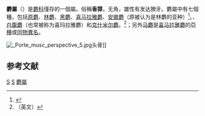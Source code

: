 {{Automatic Taxobox
| taxon = Moschus
| authority = [[卡尔·林奈|Linnaeus]], 1758
| name = 麝属
| fossil_range = {{Fossil range|早中新世|現代|早[[中新世|中新世]]－最近}}
| image = Moschustier.jpg
| image_width = 250px
| image_caption = [[原麝|原麝]] ''Moschus moschiferus''
| parent_authority = ([[John_Edward_Gray|Gray]], 1821)
| subdivision_ranks = 种
| subdivision =
* [[原麝|原麝]] ''Moschus moschiferus''
* [[林麝|林麝]] ''Moschus berezovskii'' 
* [[黑麝|黑麝]] ''Moschus fuscus''
* [[喜马拉雅麝|喜马拉雅麝]] ''Moschus chrysogaster''
* [[安徽麝|安徽麝]] ''Moschus anhuiensis''
* [[白腹麝|白腹麝]] ''Moschus leucogaster''
* [[克什米尔麝|克什米尔麝]] ''Moschus cupreus''
}}

'''麝屬'''（{{lang-xm|Moschus}}）是[[麝科|麝科]]僅存的一個屬。俗稱'''香獐'''，无角，雄性有发达獠牙。麝屬中有七個種，包括[[原麝|原麝]]、[[林麝|林麝]]、[[黑麝|黑麝]]、[[喜马拉雅麝|喜马拉雅麝]]、[[安徽麝|安徽麝]]（原被认为是林麝的亚种）<ref>{{cite web|url=http://scholar.ilib.cn/Abstract.aspx?A=dwxyj200103001|title=安徽麝线粒体DNA细胞色素b基因全长序列分析|work=《动物学研究》2001年 第22卷 第03期|author=宿兵, 王应祥, 王岐山|accessdate=2009-04-12}}{{dead link|date=2018年5月 |bot=InternetArchiveBot |fix-attempted=yes }}</ref>。、[[白腹麝|白腹麝]]（也常被称为喜玛拉雅麝）和[[克什米尔麝|克什米尔麝]]。<ref>（英文）{{cite web|url=http://ultimateungulate.com/ungulates.html#Moschidae|title=Species Fact Sheet|work=Ungulates of the World|author=Brent Huffman|accessdate=2009-04-12|archive-date=2009-02-04|archive-url=https://web.archive.org/web/20090204061713/http://ultimateungulate.com/ungulates.html#Moschidae|dead-url=no}}</ref>；另外[[马麝|马麝]]是[[喜马拉雅麝|喜马拉雅麝]]的[[亞種|亞種]]或[[同物異名|同物異名]]。

[[File:_Porte_musc_perspective_5.jpg|thumb]]头骨]] 

== 参考文献 ==
{{reflist}}

{{mammal-stub}}
{{Artiodactyla|R.}}
{{Taxonbar|from=Q3866060}}
[[Category:_1758年描述的分类群|S]]
[[Category:麝科|S]]
[[Category:麝屬|]]